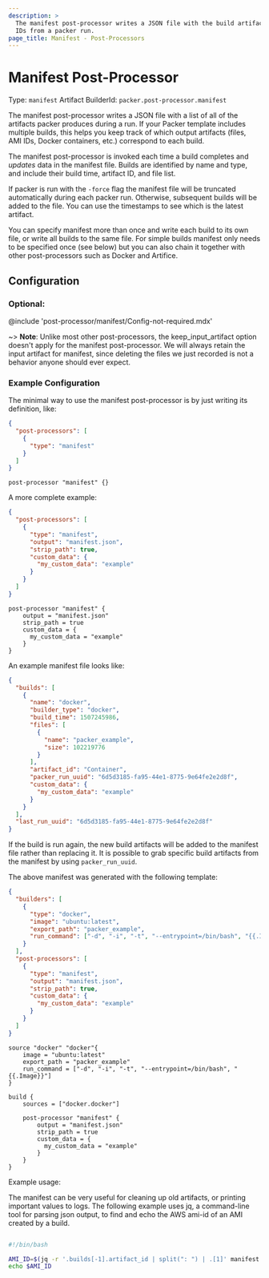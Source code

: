 ```yaml
---
description: >
  The manifest post-processor writes a JSON file with the build artifacts and
  IDs from a packer run.
page_title: Manifest - Post-Processors
---
```


<BadgesHeader>
  <PluginBadge type="official" />
</BadgesHeader>

# Manifest Post-Processor

Type: `manifest`
Artifact BuilderId: `packer.post-processor.manifest`

The manifest post-processor writes a JSON file with a list of all of the
artifacts packer produces during a run. If your Packer template includes
multiple builds, this helps you keep track of which output artifacts (files,
AMI IDs, Docker containers, etc.) correspond to each build.

The manifest post-processor is invoked each time a build completes and
_updates_ data in the manifest file. Builds are identified by name and type,
and include their build time, artifact ID, and file list.

If packer is run with the `-force` flag the manifest file will be truncated
automatically during each packer run. Otherwise, subsequent builds will be
added to the file. You can use the timestamps to see which is the latest
artifact.

You can specify manifest more than once and write each build to its own file,
or write all builds to the same file. For simple builds manifest only needs to
be specified once (see below) but you can also chain it together with other
post-processors such as Docker and Artifice.

## Configuration

### Optional:

@include 'post-processor/manifest/Config-not-required.mdx'

~> **Note**: Unlike most other post-processors, the keep_input_artifact option doesn't apply for the manifest
post-processor. We will always retain the input artifact for manifest, since deleting the files we just recorded
is not a behavior anyone should ever expect.

### Example Configuration

The minimal way to use the manifest post-processor is by just writing its definition, like:

<Tabs>
<Tab heading="JSON">

```json
{
  "post-processors": [
    {
      "type": "manifest"
    }
  ]
}
```

</Tab>
<Tab heading="HCL2">

```hcl
post-processor "manifest" {}
```

</Tab>
</Tabs>

A more complete example:

<Tabs>
<Tab heading="JSON">

```json
{
  "post-processors": [
    {
      "type": "manifest",
      "output": "manifest.json",
      "strip_path": true,
      "custom_data": {
        "my_custom_data": "example"
      }
    }
  ]
}
```

</Tab>
<Tab heading="HCL2">

```hcl
post-processor "manifest" {
    output = "manifest.json"
    strip_path = true
    custom_data = {
      my_custom_data = "example"
    }
}
```

</Tab>
</Tabs>

An example manifest file looks like:

```json
{
  "builds": [
    {
      "name": "docker",
      "builder_type": "docker",
      "build_time": 1507245986,
      "files": [
        {
          "name": "packer_example",
          "size": 102219776
        }
      ],
      "artifact_id": "Container",
      "packer_run_uuid": "6d5d3185-fa95-44e1-8775-9e64fe2e2d8f",
      "custom_data": {
        "my_custom_data": "example"
      }
    }
  ],
  "last_run_uuid": "6d5d3185-fa95-44e1-8775-9e64fe2e2d8f"
}
```

If the build is run again, the new build artifacts will be added to the
manifest file rather than replacing it. It is possible to grab specific build
artifacts from the manifest by using `packer_run_uuid`.

The above manifest was generated with the following template:

<Tabs>
<Tab heading="JSON">

```json
{
  "builders": [
    {
      "type": "docker",
      "image": "ubuntu:latest",
      "export_path": "packer_example",
      "run_command": ["-d", "-i", "-t", "--entrypoint=/bin/bash", "{{.Image}}"]
    }
  ],
  "post-processors": [
    {
      "type": "manifest",
      "output": "manifest.json",
      "strip_path": true,
      "custom_data": {
        "my_custom_data": "example"
      }
    }
  ]
}
```

</Tab>
<Tab heading="HCL2">

```hcl
source "docker" "docker"{
    image = "ubuntu:latest"
    export_path = "packer_example"
    run_command = ["-d", "-i", "-t", "--entrypoint=/bin/bash", "{{.Image}}"]
}

build {
    sources = ["docker.docker"]

    post-processor "manifest" {
        output = "manifest.json"
        strip_path = true
        custom_data = {
          my_custom_data = "example"
        }
    }
}
```

</Tab>
</Tabs>

Example usage:

The manifest can be very useful for cleaning up old artifacts, or printing
important values to logs. The following example uses jq, a command-line tool for
parsing json output, to find and echo the AWS ami-id of an AMI created by a
build.

```bash

#!/bin/bash

AMI_ID=$(jq -r '.builds[-1].artifact_id | split(": ") | .[1]' manifest.json)
echo $AMI_ID

```
